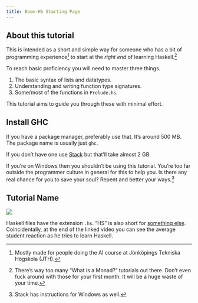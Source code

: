 ```yaml
---
title: Boom-HS Starting Page
---
```


## About this tutorial

This is intended as a short and simple way for someone who has a bit of programming experience^[Mostly made for people doing the AI course at Jönköpings Tekniska Högskola (JTH).] to start at the *right end* of learning Haskell.^[There's way too many "What is a Monad?" tutorials out there. Don't even fuck around with those for your first month. It will be a huge waste of your time.]

To reach basic proficiency you will need to master three things.

  1. The basic syntax of lists and datatypes.
  2. Understanding and writing function type signatures.
  3. Some/most of the functions in `Prelude.hs`.

This tutorial aims to guide you through these with minimal effort.


## Install GHC

If you have a package manager, preferably use that. It's around 500 MB. The package name is usually just `ghc`.

If you don't have one use [Stack](https://docs.haskellstack.org/en/stable/) but that'll take almost 2 GB.

If you're on Windows then you shouldn't be using this tutorial. You're too far outside the programmer culture in general for this to help you. Is there any real chance for you to save your soul? Repent and better your ways.^[Stack has instructions for Windows as well.]



## Tutorial Name

![](img/older-meme-but-checks-out.jpg)

Haskell files have the extension `.hs`.
"HS" is also short for [something else](https://www.youtube.com/watch?v=olm7xC-gBMY).
Coincidentally, at the end of the linked video you can see the average student reaction as he tries to learn Haskell.


